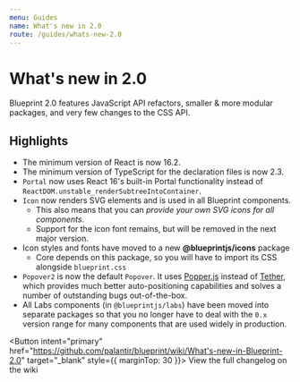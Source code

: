 ```yaml
---
menu: Guides
name: What's new in 2.0
route: /guides/whats-new-2.0
---
```



# What's new in 2.0

Blueprint 2.0 features JavaScript API refactors, smaller & more modular packages, and very few changes to the CSS API.

## Highlights

- The minimum version of React is now 16.2.
- The minimum version of TypeScript for the declaration files is now 2.3.
- `Portal` now uses React 16's built-in Portal functionality instead of `ReactDOM.unstable_renderSubtreeIntoContainer`.
- `Icon` now renders SVG elements and is used in all Blueprint components.
    - This also means that you can _provide your own SVG icons for all components_.
    - Support for the icon font remains, but will be removed in the next major version.
- Icon styles and fonts have moved to a new **@blueprintjs/icons** package
    - Core depends on this package, so you will have to import its CSS alongside `blueprint.css`
- `Popover2` is now the default `Popover`. It uses [Popper.js](https://popper.js.org/) instead of [Tether](http://tether.io/), which provides much better auto-positioning capabilities and solves a number of outstanding bugs out-of-the-box.
- All Labs components (in `@blueprintjs/labs`) have been moved into separate packages so that you no longer have to deal with the `0.x` version range for many components that are used widely in production.

<Button intent="primary" href="https://github.com/palantir/blueprint/wiki/What's-new-in-Blueprint-2.0" target="_blank" style={{ marginTop: 30 }}>
    View the full changelog on the wiki
</Button>

